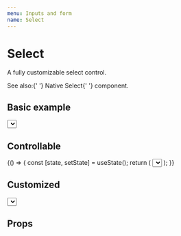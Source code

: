 ```yaml
---
menu: Inputs and form
name: Select
---
```



# Select

A fully customizable select control.

<span>
  See also:{' '}
  <Link to="/src-packages-src-packages-ui-src-native-select-native-select">Native Select</Link>{' '}
  component.
</span>

## Basic example

<Playground>
  <Select caption="Select" defaultValue={1} formatValue={(value) => `Item ${value}`}>
    {([isSelected, makeSelectHandler]) => (
      <List>
        <ArrowKeys vertical>
          <ListButton bgColor={isSelected(1) && 'color1'} onClick={makeSelectHandler(1)}>
            Item 1
          </ListButton>
          <ListButton bgColor={isSelected(2) && 'color2'} onClick={makeSelectHandler(2)}>
            Item 2
          </ListButton>
        </ArrowKeys>
      </List>
    )}
  </Select>
</Playground>

## Controllable

<Playground>
  {() => {
    const [state, setState] = useState();
    return (
      <Select caption="Select" value={state}>
        <List>
          <ArrowKeys vertical>
            <ListButton bgColor={state === 1 && 'color1'} onClick={() => setState(1)}>
              Item 1
            </ListButton>
            <ListButton bgColor={state === 2 && 'color2'} onClick={() => setState(2)}>
              Item 2
            </ListButton>
          </ArrowKeys>
        </List>
      </Select>
    );
  }}
</Playground>

## Customized

<Playground>
  <Select
    bgColor="primary"
    caption="Select"
    floatingAreaProps={{ align: 'top-left', blockLevel: false }}
    floatingAreaContentProps={{ rize: 10 }}
    formatValue={(value) => `Item ${value}`}
    prepend={
      <Addon>
        <Rocket />
      </Addon>
    }
    rize={1}
  >
    {([isSelected, makeSelectHandler]) => (
      <List bgColor="primary1">
        <ArrowKeys validTypes={[ListButton]} vertical>
          <ListButton bgColor={isSelected(1) && 'color3'} onClick={makeSelectHandler(1)}>
            Item 1
          </ListButton>
          <ListButton bgColor={isSelected(2) && 'color3'} onClick={makeSelectHandler(2)}>
            Item 2
          </ListButton>
        </ArrowKeys>
      </List>
    )}
  </Select>
</Playground>

## Props

<Props of={Select} />
